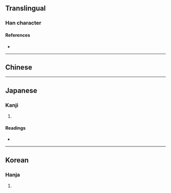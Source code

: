 {{also|橢}}
{{character info/new}}
==Translingual==

===Han character===
{{Han char|rn=75|rad=木|as=09|sn=13|four=|canj=DKMB|ids=⿰木⿱左月}}

====References====
* {{Han ref|kx=0539.150|dkj=15133|dj=0927.010|hdz=21246.020|uh=6955|ud=26965}}

----

==Chinese==
{{zh-see|橢|v}}

----

==Japanese==

===Kanji===
{{ja-kanji|grade=|rs=木09|kyu=橢}}

# {{rfdef|ja|sort=木09}}

====Readings====
* {{ja-readings
|goon=た
|kanon=た
|kanyoon=だ
|kun=ぬ-く
}}

----

==Korean==

===Hanja===
{{ko-hanja|hangeul=타|eumhun=|rv=ta|mr=t'a|y=tha}}

# {{rfdef|ko|sort=木09}}
